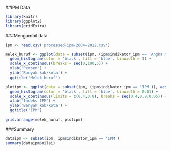 ##IPM Data
```r
library(knitr)
library(ggplot2)
library(gridExtra)
```

###Mengambil data
```r
ipm <- read.csv('processed-ipm-2004-2012.csv')
```

```r
melek_huruf <- ggplot(data = subset(ipm, (ipm$indikator_ipm == 'Angka Melek Huruf')), aes(x = nilai))+
  geom_histogram(color = 'black', fill = 'blue', binwidth = 1) +
  scale_x_continuous(breaks = seq(0,100,5)) +
  xlab('Persen') +
  ylab('Banyak kab/kota') +
  ggtitle('Melek huruf')

plotipm <- ggplot(data = subset(ipm, (ipm$indikator_ipm == 'IPM')), aes(x = nilai/100))+
  geom_histogram(color = 'black', fill = 'blue', binwidth = 0.01) +
  scale_x_continuous(limits = c(0.4,0.8), breaks = seq(0.4,0.8,0.05)) +
  xlab('Indeks IPM') +
  ylab('Banyak kab/kota') +
  ggtitle('IPM')

grid.arrange(melek_huruf, plotipm)
```

###Summary
```r
dataipm <- subset(ipm, ipm$indikator_ipm == 'IPM')
summary(dataipm$nilai)
```